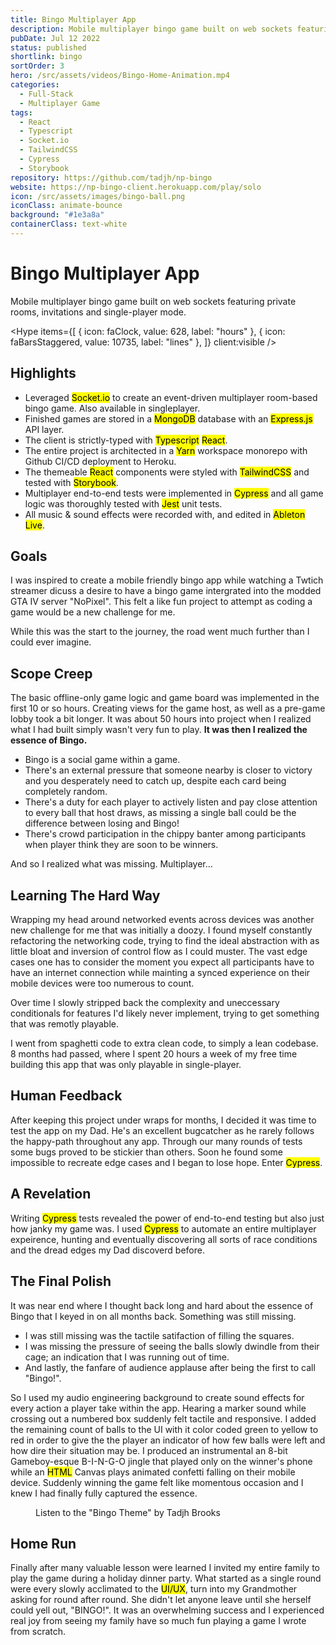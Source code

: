 ```yaml
---
title: Bingo Multiplayer App
description: Mobile multiplayer bingo game built on web sockets featuring private rooms, invitations and single-player mode.
pubDate: Jul 12 2022
status: published
shortlink: bingo
sortOrder: 3
hero: /src/assets/videos/Bingo-Home-Animation.mp4
categories:
  - Full-Stack
  - Multiplayer Game
tags:
  - React
  - Typescript
  - Socket.io
  - TailwindCSS
  - Cypress
  - Storybook
repository: https://github.com/tadjh/np-bingo
website: https://np-bingo-client.herokuapp.com/play/solo
icon: /src/assets/images/bingo-ball.png
iconClass: animate-bounce
background: "#1e3a8a"
containerClass: text-white
---
```



# Bingo Multiplayer App

Mobile multiplayer bingo game built on web sockets featuring private rooms, invitations and single-player mode.

<Hype
  items={[
    { icon: faClock, value: 628, label: "hours" },
    { icon: faBarsStaggered, value: 10735, label: "lines" },
  ]}
  client:visible
/>

## Highlights

- Leveraged <mark>Socket.io</mark> to create an event-driven multiplayer room-based bingo game. Also available in singleplayer.
- Finished games are stored in a <mark>MongoDB</mark> database with an <mark>Express.js</mark> API layer.
- The client is strictly-typed with <mark>Typescript</mark> <mark>React</mark>.
- The entire project is architected in a <mark>Yarn</mark> workspace monorepo with Github CI/CD deployment to <heroku>Heroku</heroku>.
- The themeable <mark>React</mark> components were styled with <mark>TailwindCSS</mark> and tested with <mark>Storybook</mark>.
- Multiplayer end-to-end tests were implemented in <mark>Cypress</mark> and all game logic was thoroughly tested with <mark>Jest</mark> unit tests.
- All music & sound effects were recorded with, and edited in <mark>Ableton Live</mark>.

## Goals

I was inspired to create a mobile friendly bingo app while watching a Twtich streamer dicuss a desire to have a bingo game intergrated into the modded GTA IV server "NoPixel". This felt a like fun project to attempt as coding a game would be a new challenge for me.

While this was the start to the journey, the road went much further than I could ever imagine.

## Scope Creep

The basic offline-only game logic and game board was implemented in the first 10 or so hours. Creating views for the game host, as well as a pre-game lobby took a bit longer. It was about 50 hours into project when I realized what I had built simply wasn't very fun to play. **It was then I realized the essence of Bingo.**

- Bingo is a social game within a game.
- There's an external pressure that someone nearby is closer to victory and you desperately need to catch up, despite each card being completely random.
- There's a duty for each player to actively listen and pay close attention to every ball that host draws, as missing a single ball could be the difference between losing and Bingo!
- There's crowd participation in the chippy banter among participants when player think they are soon to be winners.

And so I realized what was missing. Multiplayer...

## Learning The Hard Way

Wrapping my head around networked events across devices was another new challenge for me that was initially a doozy. I found myself constantly refactoring the networking code, trying to find the ideal abstraction with as little bloat and inversion of control flow as I could muster. The vast edge cases one has to consider the moment you expect all participants have to have an internet connection while mainting a synced experience on their mobile devices were too numerous to count.

Over time I slowly stripped back the complexity and uneccessary conditionals for features I'd likely never implement, trying to get something that was remotly playable.

I went from spaghetti code to extra clean code, to simply a lean codebase. 8 months had passed, where I spent 20 hours a week of my free time building this app that was only playable in single-player.

## Human Feedback

After keeping this project under wraps for months, I decided it was time to test the app on my Dad. He's an excellent bugcatcher as he rarely follows the happy-path throughout any app. Through our many rounds of tests some bugs proved to be stickier than others. Soon he found some impossible to recreate edge cases and I began to lose hope. Enter <mark>Cypress</mark>.

## A Revelation

Writing <mark>Cypress</mark> tests revealed the power of end-to-end testing but also just how janky my game was. I used <mark>Cypress</mark> to automate an entire multiplayer expeirence, hunting and eventually discovering all sorts of race conditions and the dread edges my Dad discoverd before.

## The Final Polish

It was near end where I thought back long and hard about the essence of Bingo that I keyed in on all months back. Something was still missing.

- I was still missing was the tactile satifaction of filling the squares.
- I was missing the pressure of seeing the balls slowly dwindle from their cage; an indication that I was running out of time.
- And lastly, the fanfare of audience applause after being the first to call "Bingo!".

So I used my audio engineering background to create sound effects for every action a player take within the app. Hearing a marker sound while crossing out a numbered box suddenly felt tactile and responsive. I added the remaining count of balls to the UI with it color coded green to yellow to red in order to give the the player an indicator of how few balls were left and how dire their situation may be. I produced an instrumental an 8-bit Gameboy-esque B-I-N-G-O jingle that played only on the winner's phone while an <mark>HTML</mark> Canvas plays animated confetti falling on their mobile device. Suddenly winning the game felt like momentous occasion and I knew I had finally fully captured the essence.

<figure className="flex flex-col items-center">
  <BingoJingle client:only="react" />
  <figcaption>Listen to the "Bingo Theme" by Tadjh Brooks</figcaption>
</figure>

## Home Run

Finally after many valuable lesson were learned I invited my entire family to play the game during a holiday dinner party. What started as a single round were every slowly acclimated to the <mark>UI/UX</mark>, turn into my Grandmother asking for round after round. She didn't let anyone leave until she herself could yell out, "BINGO!". It was an overwhelming success and I experienced real joy from seeing my family have so much fun playing a game I wrote from scratch.
